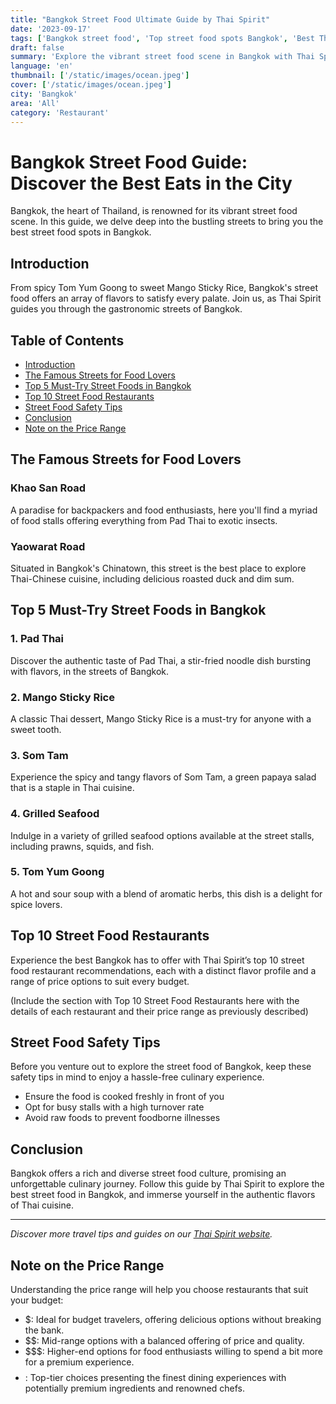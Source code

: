 ```yaml
---
title: "Bangkok Street Food Ultimate Guide by Thai Spirit"
date: '2023-09-17'
tags: ['Bangkok street food', 'Top street food spots Bangkok', 'Best Thai dishes', 'Food guide Bangkok', 'Thai Spirit guide', 'Authentic Thai cuisine', 'Street food safety tips', 'Affordable eats Bangkok', 'Gastronomic journey Bangkok', 'Thai food culture']
draft: false
summary: 'Explore the vibrant street food scene in Bangkok with Thai Spirit. The top 10 street food restaurants. From Michelin-starred eateries to historic markets, discover the best spots to enjoy authentic Thai dishes with options for every budget. Dive in to know the safety tips, must-try dishes, and much more. #BangkokStreetFood #ThaiSpiritGuide'
language: 'en'
thumbnail: ['/static/images/ocean.jpeg']
cover: ['/static/images/ocean.jpeg']
city: 'Bangkok'
area: 'All'
category: 'Restaurant'
---
```


# Bangkok Street Food Guide: Discover the Best Eats in the City

Bangkok, the heart of Thailand, is renowned for its vibrant street food scene. In this guide, we delve deep into the bustling streets to bring you the best street food spots in Bangkok.

## Introduction

From spicy Tom Yum Goong to sweet Mango Sticky Rice, Bangkok's street food offers an array of flavors to satisfy every palate. Join us, as Thai Spirit guides you through the gastronomic streets of Bangkok.

## Table of Contents

- [Introduction](#Introduction)
- [The Famous Streets for Food Lovers](#The-Famous-Streets-for-Food-Lovers)
- [Top 5 Must-Try Street Foods in Bangkok](#Top-5-Must-Try-Street-Foods-in-Bangkok)
- [Top 10 Street Food Restaurants](#Top-10-Street-Food-Restaurants)
- [Street Food Safety Tips](#Street-Food-Safety-Tips)
- [Conclusion](#Conclusion)
- [Note on the Price Range](#Note-on-the-Price-Range)

## The Famous Streets for Food Lovers

### Khao San Road
A paradise for backpackers and food enthusiasts, here you'll find a myriad of food stalls offering everything from Pad Thai to exotic insects.

### Yaowarat Road
Situated in Bangkok's Chinatown, this street is the best place to explore Thai-Chinese cuisine, including delicious roasted duck and dim sum.

## Top 5 Must-Try Street Foods in Bangkok

### 1. Pad Thai
Discover the authentic taste of Pad Thai, a stir-fried noodle dish bursting with flavors, in the streets of Bangkok.

### 2. Mango Sticky Rice
A classic Thai dessert, Mango Sticky Rice is a must-try for anyone with a sweet tooth.

### 3. Som Tam
Experience the spicy and tangy flavors of Som Tam, a green papaya salad that is a staple in Thai cuisine.

### 4. Grilled Seafood
Indulge in a variety of grilled seafood options available at the street stalls, including prawns, squids, and fish.

### 5. Tom Yum Goong
A hot and sour soup with a blend of aromatic herbs, this dish is a delight for spice lovers.

## Top 10 Street Food Restaurants

Experience the best Bangkok has to offer with Thai Spirit’s top 10 street food restaurant recommendations, each with a distinct flavor profile and a range of price options to suit every budget.

(Include the section with Top 10 Street Food Restaurants here with the details of each restaurant and their price range as previously described)

## Street Food Safety Tips

Before you venture out to explore the street food of Bangkok, keep these safety tips in mind to enjoy a hassle-free culinary experience.

- Ensure the food is cooked freshly in front of you
- Opt for busy stalls with a high turnover rate
- Avoid raw foods to prevent foodborne illnesses

## Conclusion

Bangkok offers a rich and diverse street food culture, promising an unforgettable culinary journey. Follow this guide by Thai Spirit to explore the best street food in Bangkok, and immerse yourself in the authentic flavors of Thai cuisine.

---

*Discover more travel tips and guides on our [Thai Spirit website](www.thaispirit.net).*

## Note on the Price Range

Understanding the price range will help you choose restaurants that suit your budget:
- $: Ideal for budget travelers, offering delicious options without breaking the bank.
- $$: Mid-range options with a balanced offering of price and quality.
- $$$: Higher-end options for food enthusiasts willing to spend a bit more for a premium experience.
- $$$$: Top-tier choices presenting the finest dining experiences with potentially premium ingredients and renowned chefs.
